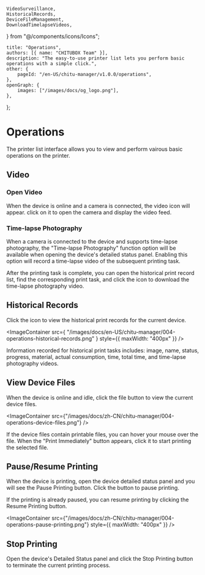	VideoSurveillance,
	HistoricalRecords,
	DeviceFileManagement,
	DownloadTimelapseVideos,
} from "@/components/icons/Icons";

	title: "Operations",
	authors: [{ name: "CHITUBOX Team" }],
	description: "The easy-to-use printer list lets you perform basic operations with a simple click.",
	other: {
		pageId: "/en-US/chitu-manager/v1.0.0/operations",
	},
	openGraph: {
		images: ["/images/docs/og_logo.png"],
	},
};

# Operations

The printer list interface allows you to view and perform vairous basic operations on the printer.

## Video

### Open Video

When the device is online and a camera is connected, the <VideoSurveillance /> video icon will appear. click on it to open the camera and display the video feed.

### Time-lapse Photography

When a camera is connected to the device and supports time-lapse photography, the "Time-lapse Photography" function option will be available when opening the device's <Link href="/en-US/chitu-manager/latest/ui-and-features/printer-list#detailed-status">detailed status</Link> panel. Enabling this option will record a time-lapse video of the subsequent printing task.

After the printing task is complete, you can open the historical print record list, find the corresponding print task, and click the <DownloadTimelapseVideos /> icon to download the time-lapse photography video.

## Historical Records

Click the <HistoricalRecords/> icon to view the historical print records for the current device.

<ImageContainer
	src={
		"/images/docs/en-US/chitu-manager/004-operations-historical-records.png"
	}
	style={{ maxWidth: "400px" }}
/>

Information recorded for historical print tasks includes: image, name, status, progress, material, actual consumption, time, total time, and time-lapse photography videos.

## View Device Files

When the device is online and idle, click the <DeviceFileManagement /> file button to view the current device files.

<ImageContainer
	src={"/images/docs/zh-CN/chitu-manager/004-operations-device-files.png"}
/>

If the device files contain printable files, you can hover your mouse over the file. When the "Print Immediately" button appears, click it to start printing the selected file.

## Pause/Resume Printing

When the device is printing, open the device detailed status panel and you will see the Pause Printing button. Click the button to pause printing.

If the printing is already paused, you can resume printing by clicking the Resume Printing button.

<ImageContainer
	src={"/images/docs/zh-CN/chitu-manager/004-operations-pause-printing.png"}
	style={{ maxWidth: "400px" }}
/>

## Stop Printing

Open the device's Detailed Status panel and click the Stop Printing button to terminate the current printing process.
